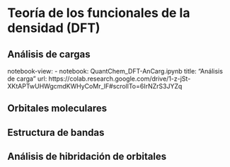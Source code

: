 # Teoría de los funcionales de la densidad (DFT)

## Análisis de cargas

notebook-view:
  - notebook: QuantChem_DFT-AnCarg.ipynb
    title: "Análisis de carga"
    url: https://colab.research.google.com/drive/1-z-jSt-XKtAPTwUHWgcmdKWHyCoMr_lF#scrollTo=6IrNZrS3JYZq

## Orbitales moleculares


## Estructura de bandas


## Análisis de hibridación de orbitales